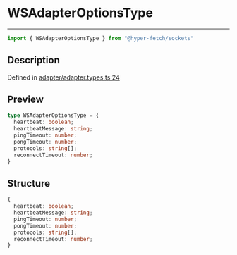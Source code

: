 

# WSAdapterOptionsType

<div class="api-docs__separator" data-reactroot="">

---

</div><div class="api-docs__import" data-reactroot="">

```ts
import { WSAdapterOptionsType } from "@hyper-fetch/sockets"
```

</div><div class="api-docs__section">

## Description

</div><div class="api-docs__description"><span class="api-docs__do-not-parse">



</span></div><p class="api-docs__definition">

Defined in [adapter/adapter.types.ts:24](https://github.com/BetterTyped/hyper-fetch/blob/c3e2c45/packages/sockets/src/adapter/adapter.types.ts#L24)

</p><div class="api-docs__section">

## Preview

</div><div class="api-docs__preview type">

```ts
type WSAdapterOptionsType = {
  heartbeat: boolean; 
  heartbeatMessage: string; 
  pingTimeout: number; 
  pongTimeout: number; 
  protocols: string[]; 
  reconnectTimeout: number; 
}
```

</div><div class="api-docs__section">

## Structure

</div><div class="api-docs__returns">

```ts
{
  heartbeat: boolean;
  heartbeatMessage: string;
  pingTimeout: number;
  pongTimeout: number;
  protocols: string[];
  reconnectTimeout: number;
}
```

</div>